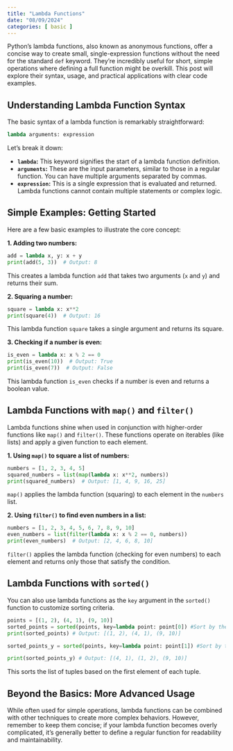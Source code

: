 ```yaml
---
title: "Lambda Functions"
date: "08/09/2024"
categories: [ basic ]
---
```



Python's lambda functions, also known as anonymous functions, offer a concise way to create small, single-expression functions without the need for the standard `def` keyword.  They're incredibly useful for short, simple operations where defining a full function might be overkill. This post will explore their syntax, usage, and practical applications with clear code examples.

## Understanding Lambda Function Syntax

The basic syntax of a lambda function is remarkably straightforward:

```python
lambda arguments: expression
```

Let's break it down:

* **`lambda`:** This keyword signifies the start of a lambda function definition.
* **`arguments`:**  These are the input parameters, similar to those in a regular function.  You can have multiple arguments separated by commas.
* **`expression`:** This is a single expression that is evaluated and returned.  Lambda functions cannot contain multiple statements or complex logic.

## Simple Examples: Getting Started

Here are a few basic examples to illustrate the core concept:

**1. Adding two numbers:**

```python
add = lambda x, y: x + y
print(add(5, 3))  # Output: 8
```

This creates a lambda function `add` that takes two arguments (`x` and `y`) and returns their sum.

**2. Squaring a number:**

```python
square = lambda x: x**2
print(square(4))  # Output: 16
```

This lambda function `square` takes a single argument and returns its square.


**3. Checking if a number is even:**

```python
is_even = lambda x: x % 2 == 0
print(is_even(10))  # Output: True
print(is_even(7))  # Output: False
```

This lambda function `is_even` checks if a number is even and returns a boolean value.


##  Lambda Functions with `map()` and `filter()`

Lambda functions shine when used in conjunction with higher-order functions like `map()` and `filter()`.  These functions operate on iterables (like lists) and apply a given function to each element.

**1. Using `map()` to square a list of numbers:**

```python
numbers = [1, 2, 3, 4, 5]
squared_numbers = list(map(lambda x: x**2, numbers))
print(squared_numbers)  # Output: [1, 4, 9, 16, 25]
```

`map()` applies the lambda function (squaring) to each element in the `numbers` list.


**2. Using `filter()` to find even numbers in a list:**

```python
numbers = [1, 2, 3, 4, 5, 6, 7, 8, 9, 10]
even_numbers = list(filter(lambda x: x % 2 == 0, numbers))
print(even_numbers)  # Output: [2, 4, 6, 8, 10]
```

`filter()` applies the lambda function (checking for even numbers) to each element and returns only those that satisfy the condition.


##  Lambda Functions with `sorted()`

You can also use lambda functions as the `key` argument in the `sorted()` function to customize sorting criteria.

```python
points = [(1, 2), (4, 1), (9, 10)]
sorted_points = sorted(points, key=lambda point: point[0]) #Sort by the first element of the tuple
print(sorted_points) # Output: [(1, 2), (4, 1), (9, 10)]

sorted_points_y = sorted(points, key=lambda point: point[1]) #Sort by the second element of the tuple

print(sorted_points_y) # Output: [(4, 1), (1, 2), (9, 10)]

```

This sorts the list of tuples based on the first element of each tuple.


##  Beyond the Basics: More Advanced Usage

While often used for simple operations, lambda functions can be combined with other techniques to create more complex behaviors.  However, remember to keep them concise; if your lambda function becomes overly complicated, it's generally better to define a regular function for readability and maintainability.



